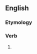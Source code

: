 ==English==

===Etymology===
{{suffix|en|provoke|eth}}

===Verb===
{{head|en|verb form}}

# {{en-archaic third-person singular of|provoke}}